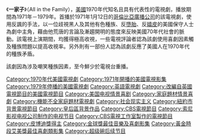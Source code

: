 {{unreferenced|time=2019-02-25}}
《'''一家子'''》（All in the Family），[[美國|美國]]1970年代知名且具有代表性的電視劇，播放期間為1971年－1979年。首播於1971年1月12日的[[哥倫比亞廣播公司|哥倫比亞廣播公司]]的該電視劇，使用反諷的手法，以一位歧視黑人及其他有色種族、反[[墮胎|墮胎]]、反[[嬉皮|嬉皮]]的美國保守人士為劇中主角，藉由他荒唐的言論及漸趨開明的態度來反映美國70年代社會的脈動。該電視上演期間，均獲得極高收視，一些電視評論者認為該劇使用喜劇因素觸及種族問題以提高收視率。另外則有一部份人認為該劇反應了美國人在1970年代的種族矛盾。

該劇因為涉及嘲笑種族因素，至今鮮少於電視台重播。

{{黄金时段艾美奖最佳喜剧类电视系列剧}}
{{DEFAULTSORT:All in the Family}}
[[Category:1970年代美國電視劇|Category:1970年代美國電視劇]]
[[Category:1971年開播的美國電視影集|Category:1971年開播的美國電視影集]]
[[Category:1979年停播的美國電視劇|Category:1979年停播的美國電視劇]]
[[Category:英語電視劇|Category:英語電視劇]]
[[Category:改編自英國電視節目的美國電視節目|Category:改編自英國電視節目的美國電視節目]]
[[Category:美国电视情景喜剧|Category:美国电视情景喜剧]]
[[Category:家庭題材情景喜劇|Category:家庭題材情景喜劇]]
[[Category:機能不全家庭題材電視劇|Category:機能不全家庭題材電視劇]]
[[Category:社会现实主义|Category:社会现实主义]]
[[Category:紐約市背景電視節目|Category:紐約市背景電視節目]]
[[Category:皇后區背景作品|Category:皇后區背景作品]]
[[Category:CBS電視節目|Category:CBS電視節目]]
[[Category:索尼影视电视公司制作的电视节目|Category:索尼影视电视公司制作的电视节目]]
[[Category:CBS電視工作室製作的電視節目|Category:CBS電視工作室製作的電視節目]]
[[Category:皮博迪獎得主|Category:皮博迪獎得主]]
[[Category:金球獎最佳音樂及喜劇影集|Category:金球獎最佳音樂及喜劇影集]]
[[Category:黃金時段艾美獎最佳喜劇類影集|Category:黃金時段艾美獎最佳喜劇類影集]]
[[Category:超级碗后续节目|Category:超级碗后续节目]]
{{美國電視節目小作品}}